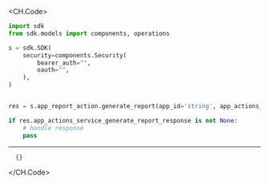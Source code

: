 
<CH.Code>
```python GenerateReport.py
import sdk
from sdk.models import components, operations

s = sdk.SDK(
    security=components.Security(
        bearer_auth="",
        oauth="",
    ),
)


res = s.app_report_action.generate_report(app_id='string', app_actions_service_generate_report_request=components.AppActionsServiceGenerateReportRequest())

if res.app_actions_service_generate_report_response is not None:
    # handle response
    pass
```
---

```json Example Response
  {}
```
</CH.Code>
